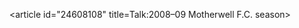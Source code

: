 <article id="24608108" title=Talk:2008–09 Motherwell F.C. season>
	<talkpage id="24608108" title="Talk:2008–09 Motherwell F.C. season">
{{Football |class=start |importance=low |seasons=yes|Scotland=yes}}
	</talkpage>
</article>